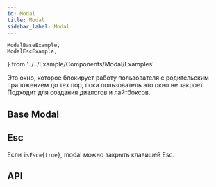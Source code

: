```yaml
---
id: Modal
title: Modal
sidebar_label: Modal
---
```


    ModalBaseExample,
    ModalEscExample,
} from '../../Example/Components/Modal/Examples'

Это окно, которое блокирует работу пользователя с родительским приложением до тех пор, пока пользователь это окно не закроет. Подходит для создания диалогов и лайтбоксов.

## Base Modal

<ModalBaseExample />

## Esc

Если `isEsc={true}`, modal можно закрыть клавишей Esc.

<ModalEscExample />

## API

<ApiDoc name='Modal' />